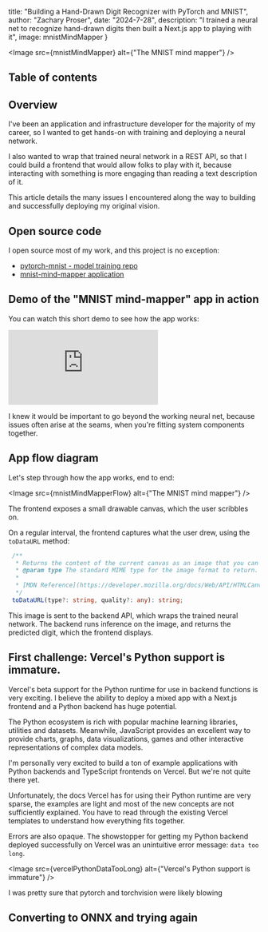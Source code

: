 

  title: "Building a Hand-Drawn Digit Recognizer with PyTorch and MNIST",
  author: "Zachary Proser",
  date: "2024-7-28",
  description: "I trained a neural net to recognize hand-drawn digits then built a Next.js app to playing with it",
  image: mnistMindMapper
}


<Image src={mnistMindMapper} alt={"The MNIST mind mapper"} />

## Table of contents

## Overview

I've been an application and infrastructure developer for the majority of my career, so I wanted to get hands-on with training and deploying a neural network.

I also wanted to wrap that trained neural network in a REST API, so that I could build a frontend that would allow folks 
to play with it, because interacting with something is more engaging than reading a text description of it.

This article details the many issues I encountered along the way to building and successfully deploying my original vision.

## Open source code

I open source most of my work, and this project is no exception: 
* [pytorch-mnist - model training repo](https://github.com/zackproser/pytorch-mnist)
* [mnist-mind-mapper application](https://github.com/zackproser/mnist-mind-mapper)

## Demo of the "MNIST mind-mapper" app in action

You can watch this short demo to see how the app works:

<iframe 
  class="youtube-video"
  src="https://www.youtube.com/embed/fxRJVDzw7KM" 
  title="MNIST mind mapper demo" 
  frameborder="0" 
  allow="fullscreen;">
</iframe>

I knew it would be important to go beyond the working neural net, because issues often arise at the seams, when you're fitting system components together.

## App flow diagram

Let's step through how the app works, end to end:

<Image src={mnistMindMapperFlow} alt={"The MNIST mind mapper"} />

The frontend exposes a small drawable canvas, which the user scribbles on. 

On a regular interval, the frontend captures what the user drew, using the `toDataURL` method:

```typescript
 /**
  * Returns the content of the current canvas as an image that you can use as a source for another canvas or an HTML element.
  * @param type The standard MIME type for the image format to return. If you do not specify this parameter, the default value is a PNG format image.
  *
  * [MDN Reference](https://developer.mozilla.org/docs/Web/API/HTMLCanvasElement/toDataURL)
  */
 toDataURL(type?: string, quality?: any): string;
```

This image is sent to the backend API, which wraps the trained neural network. The backend runs inference on the image, and returns the predicted digit, which the frontend displays.

## First challenge: Vercel's Python support is immature.

Vercel's beta support for the Python runtime for use in backend functions is very exciting. I believe the ability to deploy a mixed app with a Next.js frontend and a Python backend has huge potential. 

The Python ecosystem is rich with popular machine learning libraries, utilities and datasets. Meanwhile, JavaScript provides an excellent way to provide charts, graphs, data visualizations, games and other interactive representations of complex data models.

I'm personally very excited to build a ton of example applications with Python backends and TypeScript frontends on Vercel. But we're not quite there yet. 

Unfortunately, the docs Vercel has for using their Python runtime are very sparse, the examples are light and most of the new concepts are not sufficiently explained. You have to read through the existing 
Vercel templates to understand how everything fits together.

Errors are also opaque. The showstopper for getting my Python backend deployed successfully on Vercel was an unintuitive error message: `data too long`. 

<Image src={vercelPythonDataTooLong} alt={"Vercel's Python support is immature"} />

I was pretty sure that pytorch and torchvision were likely blowing 

## Converting to ONNX and trying again


